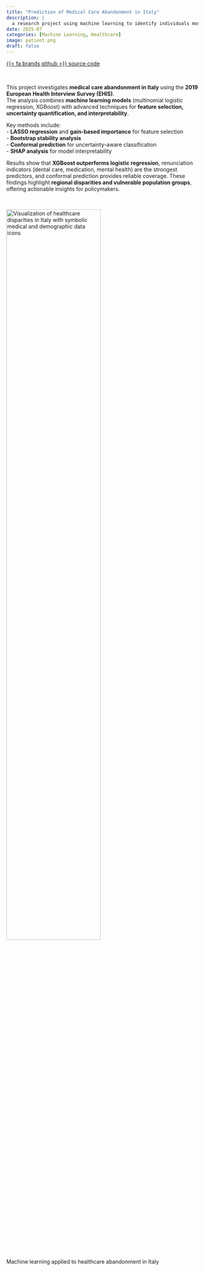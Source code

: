```yaml
---
title: "Prediction of Medical Care Abandonment in Italy"
description: |
  a research project using machine learning to identify individuals most at risk of forgoing necessary healthcare services
date: 2025-07
categories: [Machine Learning, Healthcare]
image: patient.png
draft: false
---
```


[{{< fa brands github >}} source code](https://github.com/emanueleiacca/Prediction-of-Medical-Care-Abandonment-in-Italy){.btn target=_blank}

<br>

This project investigates **medical care abandonment in Italy** using the **2019 European Health Interview Survey (EHIS)**.  
The analysis combines **machine learning models** (multinomial logistic regression, XGBoost) with advanced techniques for **feature selection, uncertainty quantification, and interpretability**.  

Key methods include:  
- **LASSO regression** and **gain-based importance** for feature selection  
- **Bootstrap stability analysis**  
- **Conformal prediction** for uncertainty-aware classification  
- **SHAP analysis** for model interpretability  

Results show that **XGBoost outperforms logistic regression**, renunciation indicators (dental care, medication, mental health) are the strongest predictors, and conformal prediction provides reliable coverage. These findings highlight **regional disparities and vulnerable population groups**, offering actionable insights for policymakers.  

<br>

<img class="img-styling" src="patient.jpeg" alt="Visualization of healthcare disparities in Italy with symbolic medical and demographic data icons" width="70%">

::: {.gray-italic .center-text}
Machine learning applied to healthcare abandonment in Italy
:::
